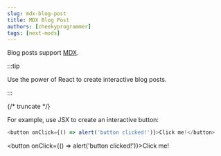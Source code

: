 ```yaml
---
slug: mdx-blog-post
title: MDX Blog Post
authors: [cheekyprogrammer]
tags: [next-mods]
---
```


Blog posts support [MDX](https://mdxjs.com/).

:::tip

Use the power of React to create interactive blog posts.

:::

{/* truncate */}

For example, use JSX to create an interactive button:

```js
<button onClick={() => alert('button clicked!')}>Click me!</button>
```

<button onClick={() => alert('button clicked!')}>Click me!</button>
